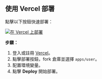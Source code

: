 ## 使用 Vercel 部署

點擊以下按鈕快速部署：

[![在 Vercel 上部署](https://vercel.com/button)](https://vercel.com/new/clone?demo-description=PPanel%20is%20a%20pure%2C%20professional%2C%20and%20perfect%20open-source%20proxy%20panel%20tool%2C%20designed%20to%20be%20your%20ideal%20choice%20for%20learning%20and%20practical%20use&demo-image=https%3A%2F%2Furlscan.io%2Fliveshot%2F%3Fwidth%3D1920%26height%3D1080%26url%3Dhttps%3A%2F%2Fuser.ppanel.dev&demo-title=PPanel%20user%20Web&demo-url=https%3A%2F%2Fuser.ppanel.dev%2F&from=.&project-name=ppanel-user-web&repository-name=ppanel-web&repository-url=https%3A%2F%2Fgithub.com%2Fperfect-panel%2Fppanel-web&root-directory=apps%2Fuser&skippable-integrations=1)

**步驟：**

1. 登入或註冊 [Vercel](https://vercel.com/)。
2. 點擊部署按鈕，fork 倉庫並選擇 `apps/user`。
3. 配置環境變量。
4. 點擊 **Deploy** 開始部署。



<Giscus />
